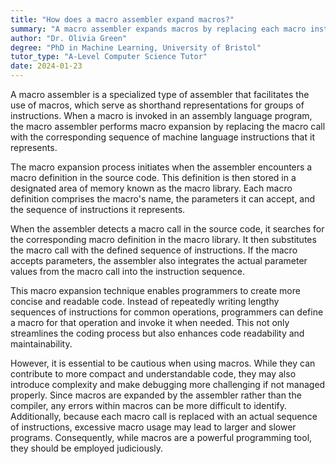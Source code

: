 ```yaml
---
title: "How does a macro assembler expand macros?"
summary: "A macro assembler expands macros by replacing each macro instruction with the corresponding group of instructions it represents."
author: "Dr. Olivia Green"
degree: "PhD in Machine Learning, University of Bristol"
tutor_type: "A-Level Computer Science Tutor"
date: 2024-01-23
---
```


A macro assembler is a specialized type of assembler that facilitates the use of macros, which serve as shorthand representations for groups of instructions. When a macro is invoked in an assembly language program, the macro assembler performs macro expansion by replacing the macro call with the corresponding sequence of machine language instructions that it represents.

The macro expansion process initiates when the assembler encounters a macro definition in the source code. This definition is then stored in a designated area of memory known as the macro library. Each macro definition comprises the macro's name, the parameters it can accept, and the sequence of instructions it represents.

When the assembler detects a macro call in the source code, it searches for the corresponding macro definition in the macro library. It then substitutes the macro call with the defined sequence of instructions. If the macro accepts parameters, the assembler also integrates the actual parameter values from the macro call into the instruction sequence.

This macro expansion technique enables programmers to create more concise and readable code. Instead of repeatedly writing lengthy sequences of instructions for common operations, programmers can define a macro for that operation and invoke it when needed. This not only streamlines the coding process but also enhances code readability and maintainability.

However, it is essential to be cautious when using macros. While they can contribute to more compact and understandable code, they may also introduce complexity and make debugging more challenging if not managed properly. Since macros are expanded by the assembler rather than the compiler, any errors within macros can be more difficult to identify. Additionally, because each macro call is replaced with an actual sequence of instructions, excessive macro usage may lead to larger and slower programs. Consequently, while macros are a powerful programming tool, they should be employed judiciously.
    